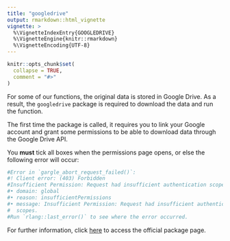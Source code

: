 ```yaml
---
title: "googledrive"
output: rmarkdown::html_vignette
vignette: >
  %\VignetteIndexEntry{GOOGLEDRIVE}
  %\VignetteEngine{knitr::rmarkdown}
  %\VignetteEncoding{UTF-8}
---
```


```r
knitr::opts_chunk$set(
  collapse = TRUE,
  comment = "#>"
)
```

For some of our functions, the original data is stored in Google Drive. As a result, the `googledrive` package is required to download the data and run the function.

The first time the package is called, it requires you to link your Google account and grant some permissions to be able to download data through the Google Drive API.

You **must** tick all boxes when the permissions page opens, or else the following error will occur:

```r
#Error in `gargle_abort_request_failed()`:
#! Client error: (403) Forbidden
#Insufficient Permission: Request had insufficient authentication scopes.
#• domain: global
#• reason: insufficientPermissions
#• message: Insufficient Permission: Request had insufficient authentication
#  scopes.
#Run `rlang::last_error()` to see where the error occurred.
```

For further information, click [here](https://googledrive.tidyverse.org/) to access the official package page.
